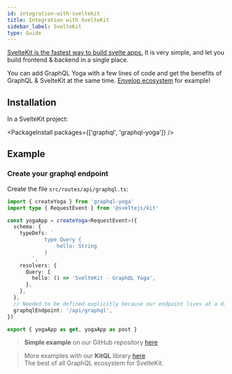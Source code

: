 ```yaml
---
id: integration-with-sveltekit
title: Integration with SvelteKit
sidebar_label: SvelteKit
type: Guide
---
```


[SvelteKit is the fastest way to build svelte apps.](https://kit.svelte.dev/) It is very simple, and let you build frontend & backend in a single place.

You can add GraphQL Yoga with a few lines of code and get the benefits of GraphQL & SvelteKit at the same time. [Envelop ecosystem](https://www.envelop.dev) for example!

## Installation

In a SvelteKit project:

<PackageInstall packages={['graphql', 'graphql-yoga']} />

## Example

### Create your graphql endpoint

Create the file `src/routes/api/graphql.ts`:

```ts
import { createYoga } from 'graphql-yoga'
import type { RequestEvent } from '@sveltejs/kit'

const yogaApp = createYoga<RequestEvent>({
  schema: {
    typeDefs: `
			type Query {
				hello: String
			}
		`,
    resolvers: {
      Query: {
        hello: () => 'SvelteKit - GraphQL Yoga',
      },
    },
  },
  // Needed to be defined explicitly because our endpoint lives at a different path other than `/graphql`
  graphqlEndpoint: '/api/graphql',
})

export { yogaApp as get, yogaApp as post }
```

> **Simple example** on our GitHub repository [here](https://github.com/dotansimha/graphql-yoga/tree/master/examples/sveltekit)

> More examples with our **KitQL** library [here](https://github.com/jycouet/kitql) <br />
> The best of all GraphQL ecosystem for SvelteKit.
